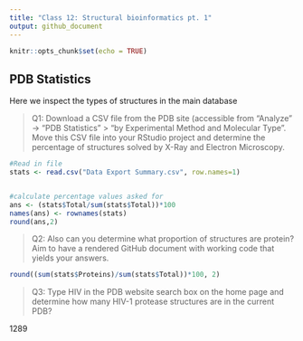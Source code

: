 ```yaml
---
title: "Class 12: Structural bioinformatics pt. 1"
output: github_document
---
```


```r
knitr::opts_chunk$set(echo = TRUE)
```

## PDB Statistics 

Here we inspect the types of structures in the main database

> Q1: Download a CSV file from the PDB site (accessible from “Analyze” -> “PDB Statistics” >
“by Experimental Method and Molecular Type”. Move this CSV file into your RStudio project
and determine the percentage of structures solved by X-Ray and Electron Microscopy. 

```r
#Read in file
stats <- read.csv("Data Export Summary.csv", row.names=1)


#calculate percentage values asked for
ans <- (stats$Total/sum(stats$Total))*100
names(ans) <- rownames(stats)
round(ans,2)
```

> Q2: Also can you determine what proportion of structures are protein? Aim to have a rendered GitHub
document with working code that yields your answers.

```r
round((sum(stats$Proteins)/sum(stats$Total))*100, 2)
```


> Q3: Type HIV in the PDB website search box on the home page and determine how many
HIV-1 protease structures are in the current PDB?

1289

```r

```


